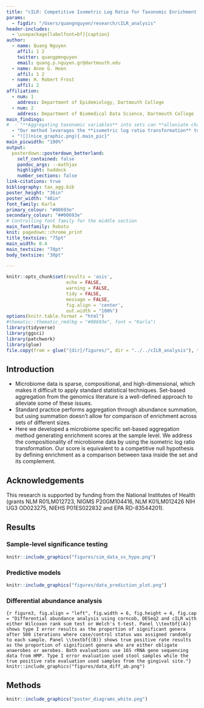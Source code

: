 ```yaml
---
title: "cILR: Competitive Isometric Log Ratio for Taxonomic Enrichment Analysis"
params:
  - figdir: "/Users/quangnguyen/research/cILR_analysis"
header-includes: 
  - \usepackage[labelfont=bf]{caption}
author:
  - name: Quang Nguyen
    affil: 1 2
    twitter: quangpmnguyen
    email: quang.p.nguyen.gr@dartmouth.edu
  - name: Anne G. Hoen 
    affil: 1 2  
  - name: H. Robert Frost 
    affil: 2 
affiliation:
  - num: 1
    address: Department of Epidemiology, Dartmouth College
  - num: 2 
    address: Department of Biomedical Data Science, Dartmouth College
main_findings:
#  - "**Aggregating taxonomic variables** into sets can **alleviate challenges of high-dimensionality and #sparsity** in microbiome relative abundance data"
  - "Our method leverages the **isometric log ratio transformation** to **generate enrichment scores for taxa sets** that can be used for standard microbiome analyses while also allowing for **sample-level significance testing** under a **competitive null hypothesis**"
  - "![](nice_graphic.png){.main_pic}"
main_picwidth: "100%"
output: 
  posterdown::posterdown_betterland:
    self_contained: false
    pandoc_args: --mathjax
    highlight: haddock
    number_sections: false
link-citations: true
bibliography: tax_agg.bib
poster_height: "36in"
poster_width: "48in"
font_family: Karla
primary_colour: "#00693e"
secondary_colour: "##00693e"
# Controlling font family for the middle section 
main_fontfamily: Roboto 
knit: pagedown::chrome_print
title_textsize: "75pt"
main_width: 0.4
main_textsize: "70pt"
body_textsize: "30pt"

---
```


```r
knitr::opts_chunk$set(results = 'asis',
                      echo = FALSE,
                      warning = FALSE,
                      tidy = FALSE,
                      message = FALSE,
                      fig.align = 'center',
                      out.width = "100%")
options(knitr.table.format = "html") 
#thematic::thematic_rmd(bg = "#00693e", font = "Karla")
library(tidyverse)
library(ggsci)
library(patchwork)
library(glue)
file.copy(from = glue("{dir}/figures/", dir = "../../cILR_analysis"), to = ".", recursive = TRUE, overwrite = TRUE)
```

## Introduction
- Microbiome data is sparse, compositional, and high-dimensional, which makes it difficult to apply standard statistical techniques. Set-based aggregation from the genomics literature is a well-defined approach to alleviate some of these issues.  
- Standard practice performs aggregation through abundance summation, but using summation doesn't allow for comparison of enrichment across sets of different sizes.  
- Here we developed a microbiome specific set-based aggregation method generating enrichment scores at the sample level. We address the compositionality of microbiome data by using the isometric log ratio transformation. Our score is equivalent to a competitive null hypothesis by defining enrichment as a comparison between taxa inside the set and its complement. 

## Acknowledgements    
This research is supported by funding from the National Institutes of Health (grants NLM R01LM012723, NIGMS P20GM104416, NLM K01LM012426 NIH UG3 OD023275, NIEHS P01ES022832 and EPA RD-83544201).

## Results  

### Sample-level significance testing 

```r

knitr::include_graphics("figures/sim_data_ss_hypo.png")
```

### Predictive models  

```r

knitr::include_graphics("figures/data_prediction_plot.png")

```

### Differential abundance analysis  

```{r figure3, fig.align = "left", fig.width = 6, fig.height = 4, fig.cap = "Differential abundance analysis using corncob, DESeq2 and cILR with either Wilcoxon rank sum test or Welch's t-test. Panel \\textbf{(A)} shows type I error results as the proportion of significant genera after 500 iterations where case/control status was assigned randomly to each sample. Panel \\textbf{(B)} shows true positive rate results as the proportion of significant genera who are either obligate anaerobes or aerobes. Both evaluations use 16S rRNA gene sequencing data from HMP. Type I error evaluation used stool samples while the true positive rate evaluation used samples from the gingival site."}
knitr::include_graphics("figures/data_diff_ab.png")
```

## Methods
```r
knitr::include_graphics("poster_diagrams_white.png")
```